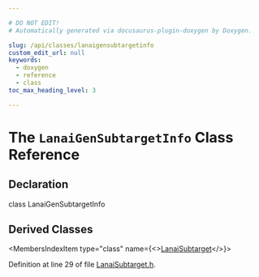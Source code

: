 ```yaml
---

# DO NOT EDIT!
# Automatically generated via docusaurus-plugin-doxygen by Doxygen.

slug: /api/classes/lanaigensubtargetinfo
custom_edit_url: null
keywords:
  - doxygen
  - reference
  - class
toc_max_heading_level: 3

---
```





# The `LanaiGenSubtargetInfo` Class Reference

<DoxygenPage pluginConfig={pluginConfig}>



## Declaration

<CodeBlock>class LanaiGenSubtargetInfo</CodeBlock>

## Derived Classes

<MembersIndex>

<MembersIndexItem
  type="class"
  name={<><a href="/docs/api/classes/llvm/lanaisubtarget">LanaiSubtarget</a></>}>
</MembersIndexItem>

</MembersIndex>


Definition at line 29 of file <a href="/docs/api/files/lib/lib/target/lib/target/lanai/lanaisubtarget-h">LanaiSubtarget.h</a>.

</DoxygenPage>
